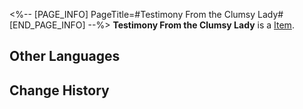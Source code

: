 <%-- [PAGE_INFO]
PageTitle=#Testimony From the Clumsy Lady#
[END_PAGE_INFO] --%>
{{Item Infobox
|title       = Testimony From the Clumsy Lady
|id          = 140128
|image       = Item Testimony From the Clumsy Lady.png
|type        = 
|invCategory = Missions
|rarity      = 3
|effect      = 
|description = Testimony that Tantan had recorded at the scene of the incident. It is no simple task to get useful information out of the witness' jumbled statements.
}}
'''Testimony From the Clumsy Lady''' is a [[Item]].

==Other Languages==
{{Other Languages
|en   = Testimony From the Clumsy Lady
|zhs  = 有些迷糊的女士证言
|zht  = 有些迷糊的女士證言
|ja   = ぼんやりしている女性の証言
|ko   = 약간 정신없는 여자의 증언
|es   = Testimonio de la mujer confundida
|fr   = Témoignage de la dame maladroite
|ru   = Показания рассеянной дамы
|th   = คำให้การจากผู้หญิงที่ดูสับสน
|vi   = Tường Trình Của Quý Cô Hơi Lơ Tơ Mơ
|de   = Zeugenaussage der tollpatschigen Dame
|id   = Kesaksian Wanita yang Kebingungan
|pt   = Testemunho da Moça Estabanada
}}

==Change History==
{{Change History|2.0}}
